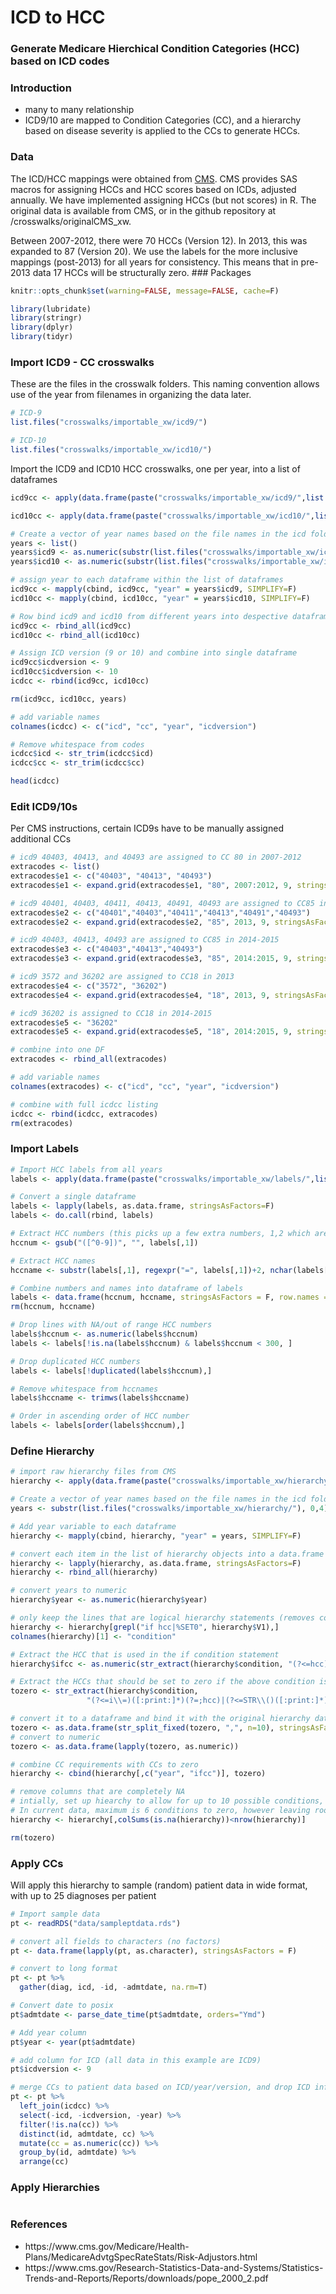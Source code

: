 # ICD to HCC

### Generate Medicare Hierchical Condition Categories (HCC) based on ICD codes

### Introduction
- many to many relationship
- ICD9/10 are mapped to Condition Categories (CC), and a hierarchy based on disease severity is applied to the CCs to generate HCCs. 

### Data
The ICD/HCC mappings were obtained from [CMS](https://www.cms.gov/Medicare/Health-Plans/MedicareAdvtgSpecRateStats/Risk-Adjustors.html). CMS provides SAS macros for assigning HCCs and HCC scores based on ICDs, adjusted annually. We have implemented assigning HCCs (but not scores) in R. The original data is available from CMS, or in the github repository at /crosswalks/originalCMS_xw.

Between 2007-2012, there were 70 HCCs (Version 12). In 2013, this was expanded to 87 (Version 20). We use the labels for the more inclusive mappings (post-2013) for all years for consistency. This means that in pre-2013 data 17 HCCs will be structurally zero. 
### Packages
```r
knitr::opts_chunk$set(warning=FALSE, message=FALSE, cache=F)
```

```r
library(lubridate)
library(stringr)
library(dplyr)
library(tidyr)
```

### Import ICD9 - CC crosswalks
These are the files in the crosswalk folders. This naming convention allows use of the year from filenames in organizing the data later.

```r
# ICD-9
list.files("crosswalks/importable_xw/icd9/")

# ICD-10
list.files("crosswalks/importable_xw/icd10/")
```

Import the ICD9 and ICD10 HCC crosswalks, one per year, into a list of dataframes
```r
icd9cc <- apply(data.frame(paste("crosswalks/importable_xw/icd9/",list.files("crosswalks/importable_xw/icd9/"),sep="")), 1, FUN=read.fwf, width=c(7,4), header=F, stringsAsFactors=F)

icd10cc <- apply(data.frame(paste("crosswalks/importable_xw/icd10/",list.files("crosswalks/importable_xw/icd10/"),sep="")), 1, FUN=read.fwf, width=c(7,4), header=F, stringsAsFactors=F)

# Create a vector of year names based on the file names in the icd folders
years <- list()
years$icd9 <- as.numeric(substr(list.files("crosswalks/importable_xw/icd9/"), 0,4))
years$icd10 <- as.numeric(substr(list.files("crosswalks/importable_xw/icd10/"), 0,4))

# assign year to each dataframe within the list of dataframes
icd9cc <- mapply(cbind, icd9cc, "year" = years$icd9, SIMPLIFY=F)
icd10cc <- mapply(cbind, icd10cc, "year" = years$icd10, SIMPLIFY=F)

# Row bind icd9 and icd10 from different years into despective dataframes
icd9cc <- rbind_all(icd9cc)
icd10cc <- rbind_all(icd10cc)

# Assign ICD version (9 or 10) and combine into single dataframe
icd9cc$icdversion <- 9
icd10cc$icdversion <- 10
icdcc <- rbind(icd9cc, icd10cc)

rm(icd9cc, icd10cc, years)

# add variable names
colnames(icdcc) <- c("icd", "cc", "year", "icdversion")

# Remove whitespace from codes
icdcc$icd <- str_trim(icdcc$icd)
icdcc$cc <- str_trim(icdcc$cc)
```

```r
head(icdcc)
```

### Edit ICD9/10s
Per CMS instructions, certain ICD9s have to be manually assigned additional CCs
```r
# icd9 40403, 40413, and 40493 are assigned to CC 80 in 2007-2012
extracodes <- list()
extracodes$e1 <- c("40403", "40413", "40493")
extracodes$e1 <- expand.grid(extracodes$e1, "80", 2007:2012, 9, stringsAsFactors = F)

# icd9 40401, 40403, 40411, 40413, 40491, 40493 are assigned to CC85 in 2013
extracodes$e2 <- c("40401","40403","40411","40413","40491","40493")
extracodes$e2 <- expand.grid(extracodes$e2, "85", 2013, 9, stringsAsFactors = F)

# icd9 40403, 40413, 40493 are assigned to CC85 in 2014-2015
extracodes$e3 <- c("40403","40413","40493")
extracodes$e3 <- expand.grid(extracodes$e3, "85", 2014:2015, 9, stringsAsFactors = F)

# icd9 3572 and 36202 are assigned to CC18 in 2013
extracodes$e4 <- c("3572", "36202")
extracodes$e4 <- expand.grid(extracodes$e4, "18", 2013, 9, stringsAsFactors = F)

# icd9 36202 is assigned to CC18 in 2014-2015
extracodes$e5 <- "36202"
extracodes$e5 <- expand.grid(extracodes$e5, "18", 2014:2015, 9, stringsAsFactors = F)

# combine into one DF
extracodes <- rbind_all(extracodes)

# add variable names
colnames(extracodes) <- c("icd", "cc", "year", "icdversion")

# combine with full icdcc listing
icdcc <- rbind(icdcc, extracodes)
rm(extracodes)
```

### Import Labels
```r
# Import HCC labels from all years
labels <- apply(data.frame(paste("crosswalks/importable_xw/labels/",list.files("crosswalks/importable_xw/labels/"),sep="")), 1, FUN=readLines)

# Convert a single dataframe
labels <- lapply(labels, as.data.frame, stringsAsFactors=F)
labels <- do.call(rbind, labels)

# Extract HCC numbers (this picks up a few extra numbers, 1,2 which are dupes anyway)
hccnum <- gsub("([^0-9])", "", labels[,1])

# Extract HCC names
hccname <- substr(labels[,1], regexpr("=", labels[,1])+2, nchar(labels[,1])-1)

# Combine numbers and names into dataframe of labels
labels <- data.frame(hccnum, hccname, stringsAsFactors = F, row.names = NULL)
rm(hccnum, hccname)

# Drop lines with NA/out of range HCC numbers
labels$hccnum <- as.numeric(labels$hccnum)
labels <- labels[!is.na(labels$hccnum) & labels$hccnum < 300, ]

# Drop duplicated HCC numbers
labels <- labels[!duplicated(labels$hccnum),]

# Remove whitespace from hccnames
labels$hccname <- trimws(labels$hccname)

# Order in ascending order of HCC number
labels <- labels[order(labels$hccnum),]
```

### Define Hierarchy
```r
# import raw hierarchy files from CMS
hierarchy <- apply(data.frame(paste("crosswalks/importable_xw/hierarchy/",list.files("crosswalks/importable_xw/hierarchy/"),sep="")), 1, FUN=readLines)

# Create a vector of year names based on the file names in the icd folders
years <- substr(list.files("crosswalks/importable_xw/hierarchy/"), 0,4)

# Add year variable to each dataframe
hierarchy <- mapply(cbind, hierarchy, "year" = years, SIMPLIFY=F)

# convert each item in the list of hierarchy objects into a data.frame and combine into a single DF
hierarchy <- lapply(hierarchy, as.data.frame, stringsAsFactors=F)
hierarchy <- rbind_all(hierarchy)

# convert years to numeric
hierarchy$year <- as.numeric(hierarchy$year)

# only keep the lines that are logical hierarchy statements (removes comments, empty lines, additional code) and rename variable
hierarchy <- hierarchy[grepl("if hcc|%SET0", hierarchy$V1),]
colnames(hierarchy)[1] <- "condition"

# Extract the HCC that is used in the if condition statement
hierarchy$ifcc <- as.numeric(str_extract(hierarchy$condition, "(?<=hcc)([0-9]*)|(?<=CC\\=)([0-9]*)"))

# Extract the HCCs that should be set to zero if the above condition is met
tozero <- str_extract(hierarchy$condition, 
                 "(?<=i\\=)([:print:]*)(?=;hcc)|(?<=STR\\()([:print:]*)(?= \\)\\);)")

# convert it to a dataframe and bind it with the original hierarchy data
tozero <- as.data.frame(str_split_fixed(tozero, ",", n=10), stringsAsFactors = F)
# convert to numeric
tozero <- as.data.frame(lapply(tozero, as.numeric))

# combine CC requirements with CCs to zero
hierarchy <- cbind(hierarchy[,c("year", "ifcc")], tozero)

# remove columns that are completely NA
# intially, set up hiearchy to allow for up to 10 possible conditions, now will remove extra columns
# In current data, maximum is 6 conditions to zero, however leaving room in case these are expanded in the future
hierarchy <- hierarchy[,colSums(is.na(hierarchy))<nrow(hierarchy)]

rm(tozero)
```

### Apply CCs
Will apply this hierarchy to sample (random) patient data in wide format, with up to 25 diagnoses per patient
```r
# Import sample data
pt <- readRDS("data/sampleptdata.rds")

# convert all fields to characters (no factors)
pt <- data.frame(lapply(pt, as.character), stringsAsFactors = F)

# convert to long format
pt <- pt %>%
  gather(diag, icd, -id, -admtdate, na.rm=T)

# Convert date to posix
pt$admtdate <- parse_date_time(pt$admtdate, orders="Ymd")

# Add year column
pt$year <- year(pt$admtdate)

# add column for ICD (all data in this example are ICD9)
pt$icdversion <- 9

# merge CCs to patient data based on ICD/year/version, and drop ICD info
pt <- pt %>%
  left_join(icdcc) %>%
  select(-icd, -icdversion, -year) %>%
  filter(!is.na(cc)) %>%
  distinct(id, admtdate, cc) %>%
  mutate(cc = as.numeric(cc)) %>%
  group_by(id, admtdate) %>%
  arrange(cc)
```

### Apply Hierarchies
```r

```

### References
- https://www.cms.gov/Medicare/Health-Plans/MedicareAdvtgSpecRateStats/Risk-Adjustors.html
- https://www.cms.gov/Research-Statistics-Data-and-Systems/Statistics-Trends-and-Reports/Reports/downloads/pope_2000_2.pdf